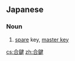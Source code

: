 ==Japanese==
{{ja-kanjitab|あい|かぎ|sort=あいかぎ|yomi=kun}}

===Noun===
{{ja-noun|あいかぎ}}
# [[spare]] key, [[master key]]

[[cs:合鍵]]
[[zh:合鍵]]